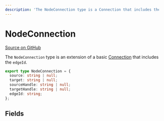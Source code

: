 ```yaml
---
description: 'The NodeConnection type is a Connection that includes the edgeId.'
---
```


# NodeConnection

[Source on GitHub](https://github.com/xyflow/xyflow/blob/main/packages/system/src/types/general.ts/#L36-L37)

The `NodeConnection` type is an extension of a basic [Connection](/api-reference/types/connection) that includes the `edgeId`.

```ts
export type NodeConnection = {
  source: string | null;
  target: string | null;
  sourceHandle: string | null;
  targetHandle: string | null;
  edgeId: string;
};
```

## Fields

<APIDocs typeName="NodeConnection" />
